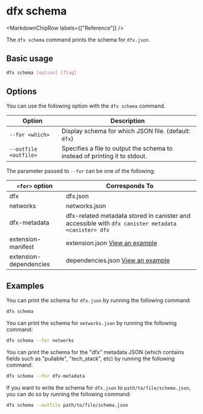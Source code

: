 
# dfx schema

<MarkdownChipRow labels={["Reference"]} />

The `dfx schema` command prints the schema for `dfx.json`.

## Basic usage

``` bash
dfx schema [option] [flag]
```

## Options

You can use the following option with the `dfx schema` command.

| Option                 | Description                                                                |
|------------------------|----------------------------------------------------------------------------|
| `--for <which>`        | Display schema for which JSON file. (default: `dfx`)                         |
| `--outfile <outfile>`  | Specifies a file to output the schema to instead of printing it to stdout. |

The parameter passed to `--for` can be one of the following:

| `<for>` option         | Corresponds To                                         |
|------------------------|--------------------------------------------------------|
| dfx                    | dfx.json                                               |
| networks               | networks.json                                          |
| dfx-metadata           | dfx-related metadata stored in canister and accessible with `dfx canister metadata <canister> dfx` |
| extension-manifest     | extension.json [View an example][example-extension-json]       |
| extension-dependencies | dependencies.json [View an example][example-dependencies-json] |

## Examples

You can print the schema for `dfx.json` by running the following command:

``` bash
dfx schema
```

You can print the schema for `networks.json` by running the following command:

``` bash
dfx schema --for networks
```

You can print the schema for the "dfx" metadata JSON (which contains fields such as "pullable", "tech_stack", etc) by running the following command:

``` bash
dfx schema --for dfx-metadata
```

If you want to write the schema for `dfx.json` to `path/to/file/schema.json`, you can do so by running the following command:

``` bash
dfx schema --outfile path/to/file/schema.json
```

[example-extension-json]: https://raw.githubusercontent.com/dfinity/dfx-extensions/main/extensions/nns/extension.json
[example-dependencies-json]: https://raw.githubusercontent.com/dfinity/dfx-extensions/main/extensions/nns/dependencies.json
